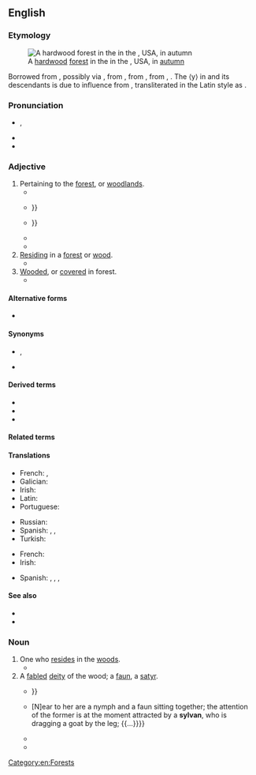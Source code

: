 ==English==
{{was wotd|2018|March|21}}

===Etymology===
[[File:3 Ponds Trail (8) (15614614146).jpg|thumb|A [[hardwood]] [[forest]] in the {{w|Lehigh Gap}} in the {{w|Appalachian Mountains}}, USA, in [[autumn]]]]

Borrowed from {{bor|en|ML.|sylvanus}}, possibly via {{bor|en|frm|sylvain}}, from {{der|en|la|Silvānus||Roman god of the woods}}, from {{m|la|silva||forest}}, from {{der|en|ine-pro|*sel-}}, {{m|ine-pro|*swel-||beam, board, frame, threshold}}. The ⟨y⟩ in {{m|la|sylvanus}} and its descendants is due to influence from {{der|en|grc|ῡ̔́λη||wood, matter}}, transliterated in the Latin style as {{m|la|hyle}}.

===Pronunciation===
* {{a|RP|GA}} {{enPR|sĭl'vən}}, {{IPA|/ˈsɪlvən/|lang=en}}
* {{audio|en-us-sylvan.ogg|Audio (GA)|lang=en}}
* {{hyphenation|syl|van|lang=en}}

===Adjective===
{{en-adj}}

# Pertaining to the [[forest]], or [[woodland]]s.
#* {{RQ:Scott Woodstock|volume=I|chapter=III|pages=87–88|pageref=88|passage=A little cabinet stood beside, with some of its shuttles and drawers open, displaying hawks-bells, dog-whistles, instruments for trimming a falcon's feathers, bridle-bits of various constructions, and other trifles connected with '''sylvan''' sport.}}
#* {{quote-book|author=Thomas De Quincey|authorlink=Thomas De Quincey|chapter=Shakspeare<!--Not a misspelling.-->|title=Biographical Essays|location=Boston, Mass.|publisher=[[w:Ticknor and Fields|Ticknor, Reed, and Fields]]|year=1850|page=4|pageurl=https://books.google.com/books?id=fT597U0Qy4cC&pg=PA4|oclc=2720740|passage=[T]he traditional memory of a rural and a '''sylvan''' region, such as Warwickshire at that time was, is usually exact as well as tenacious; and, with respect to [[w:William Shakespeare|[William] Shakespeare]] in particular, we may presume it to have been full and circumstantial through the generation succeeding to his own, not only from the curiosity, and perhaps something of a scandalous interest, which would pursue the motions of one living so large a part of his life at a distance from his wife, but also from the final reverence and honor which would settle upon the memory of a poet so preëminently successful; {{...}}}}
#* {{quote-journal|author=[Benson John Lossing]|authorlink=Benson John Lossing|title=Sketches on the Upper Mississippi|magazine=[[w:Harper's Magazine|Harper’s New Monthly Magazine]]|location=New York, N.Y.|publisher=[[w:Harper (publisher)|Harper & Brothers]], publishers, 329 & 331 [[w:Pearl Street (Manhattan)|Pearl Street]], {{w|Franklin Square}}|month=July|year=1853|volume=VII|number=XXXVIII|page=182|pageurl=https://books.google.com/books?id=hIgCAAAAIAAJ&pg=PA182|column=2|oclc=924884025|passage=We were now within the boundaries of Minnesota, and this prairie was yet the habitation of Wapasha (Red Leaf) and his Sioux band. I never beheld a more charming '''silvan''' picture than this prairie presented; {{...}}}}
#* {{quote-book|author=Francis George Heath|chapter=Sylvan Nomenclature|title=Sylvan Winter|location=London|publisher=[[w:Routledge|Kegan Paul Trench, & Co.]], 1, {{w|Paternoster Square}}|year=1886|page=320|pageurl=https://archive.org/stream/sylvanwinter00heatiala#page/320/mode/1up|oclc=31150023|passage=The particular trees may have been cut down long ago and forgotten; but the name survives to perpetuate its '''sylvan''' history. There may be no more a wood of Limes at Lyndhurst, there may be no Oaks at Oakville, Elms at Elmley, or Ashes at Ashton; but still the names will always suggest—at least—a probability of '''sylvan''' origin.}}
#* {{quote-book|author=Jeffrey K. Wilson|chapter=Introduction|title=The German Forest: Nature, Identity, and the Contestation of a National Symbol, 1871–1914|series=German and European Studies|location=Toronto, Ont.|publisher={{w|University of Toronto Press}}|year=2002|page=1|isbn=978-1-4426-4099-3|location2=Toronto, Ont.|publisher2=University of Toronto Press|year2=2012|page2=3|pageurl2=https://books.google.com/books?id=xztOPGYp9BcC&pg=PA3|isbn2=978-1-4426-4099-3|passage=Over the course of the nineteenth century, an entity known as the 'German forest' arose out of Central Europe's '''sylvan''' diversity.}}
# [[reside#Verb|Residing]] in a [[forest]] or [[wood]].
#* {{quote-book|author=Cálidás [''i.e.'', {{w|Kālidāsa}}]|author2=&#91;[[w:William Jones (philologist)|William Jones]], transl.&#93;|title=Sacontalá; or, The Fatal Ring: An Indian Drama. By Cálidás. Translated from the Original Sanscrit and Prácrit|location=London|publisher=Printed for Edwards, [[w:Pall Mall, London|Pall Mall]]; by J. Cooper, No. 31, {{w|Bow Street}}, {{w|Covent Garden}}, with his new-invented ink|year=1790|section=Act IV|page=46|pageurl=https://books.google.com/books?id=01hpcXnyiIQC&pg=PA46|oclc=560416527|passage=Now, my [[w:Shakuntala|Sacontalá]], you are becomingly decorated: put on this lower veſt, the gift of '''ſylvan''' goddeſſes.}}
# [[wooded#Adjective|Wooded]], or [[cover#Verb|covered]] in forest.
#* {{quote-book|author=Pat[ricia J.] Dillon|author2=Lynne [Smith] Diebel|chapter=Enter, Northwoods: Rhinelander Area|title=Green Travel Guide to Northern Wisconsin: Environmentally and Socially Responsible Travel|location=Madison, Wis.|publisher={{w|University of Wisconsin Press}}|year=2011|page=134|pageurl=https://books.google.com/books?id=Rp8IrW_11BMC&pg=PA134|isbn=978-0-299-28414-5|passage=''Nicolet Area Technical College'', a Rhinelander green centerpiece, gets high marks not just for its management of more than two hundred acres of '''sylvan''' land and its thousand feet of frontage along the pristine shores of Lake Julia, but for being Wisconsin's college campus leader in renewable energy use.}}

====Alternative forms====
* {{l|en|silvan}}

====Synonyms====
* {{sense|of or like a forest}} {{l|en|forestlike}}, {{l|en|foresty}}
* {{sense|of or like a grove}} {{l|en|grovy}}

====Derived terms====
* {{l|en|anthrosylvan}}
* {{l|en|sylvanite}}
* {{l|en|sylvanshine}}

====Related terms====
{{rel2|lang=en
|Pennsylvania
|Silvanus
|silvicolous
|silviculture
|sylva
|silva
|sylvatic
|Transylvania}}

====Translations====
{{trans-top|pertaining to the forest, or woodlands}}
* French: {{t+|fr|sylvain}}, {{t+|fr|sylvestre|m|f}}
* Galician: {{t|gl|silvestre|m|f}}
* Irish: {{t|ga|coillteach}}
* Latin: {{t|la|nemorālis|m|f}}
* Portuguese: {{t+|pt|silvestre}}
{{trans-mid}}
* Russian: {{t+|ru|лесно́й|m}}
* Spanish: {{t+|es|silvestre}}, {{t+|es|selvático}}, {{t|es|silvático}}
* Turkish: {{t+|tr|ormanlık}}
{{trans-bottom}}

{{trans-top|residing in a forest or wood}}
{{trans-mid}}
{{trans-bottom}}

{{trans-top|wooded}}
* French: {{t+|fr|sylvestre|m|f}}
* Irish: {{t|ga|coillteach}}
{{trans-mid}}
* Spanish: {{t|es|silvano}}, {{t+|es|silvestre}}, {{t+|es|selvático}}, {{t|es|silvático}}
{{trans-bottom}}

====See also====
* {{l|en|arboreal}}<!-- close but distinct: “of trees”, not “of forest” -->
* {{l|en|nemorous}}

===Noun===
{{en-noun}}

# One who [[reside]]s in the [[woods]].
#* {{quote-book|author=[Horace Smith]|authorlink=Horace Smith (poet)|chapter=III|title=Brambletye House; or, Cavaliers and Roundheads. A Novel. [...] In Three Volumes|volume=II|location=Boston, Mass.|publisher=Wells and Lilly—[[w:State Street (Boston)|State Street]]|year=1826|pages=80–81|pageurl=https://books.google.com/books?id=OoonAAAAMAAJ&pg=PA81|oclc=5824610|passage=[H]e hurried to a masquerade-warehouse in Westminster, where he selected the garb of a '''sylvan''', or a man of the woods, together with a guitar, which he entrusted to a porter, bidding him accompany then to St. James's Park. / "But what connexion is there between a '''sylvan''' and a French song accompanied by the guitar?" asked Jocelyn, as they paced rapidly along. / "None whatever," replied his companion, "and, therefore, the better for our purpose. The King has long lost taste for that which is appropriate: to be pleased he must be surprised, and this can only be effected by some absurdity; the more preposterous the more likely to succeed."}}
# A [[fabled]] [[deity]] of the wood; a [[faun]], a [[satyr]].
#* {{quote-book|author=Saint Augustine|authorlink=Augustine of Hippo|author2=Io[annes] Lod[ovicus] Vives [''i.e.'', {{w|Juan Luis Vives}}]|author3=[[w:John Healey (translator)|J[ohn] H[ealey]]], transl.|chapter=Whether It be Credible that the Angels being of an Incorporeall Nature, should Lust after the Women of the Earth, and Marrying Them, Beget Gyants of Them. Chap. 23.|title=[[w:The City of God|St. Avgvstine, of the Citie of God: With the Learned Comments of Io. Lod. Vives. Englished by J. H.]]|location=[London]|publisher=Printed by {{w|George Eld}}|year=1610|section=book XV|page=561|pageurl=https://books.google.com/books?id=SmxnAAAAcAAJ&pg=PA561|oclc=677121045|passage=And ſeeing it is ſo generall a report, and ſo many [[aver|auerre]] it eyther from their owne triall or from others, that are of indubitable honeſtie and credite, that the '''Syluanes''' and Fawnes, commonly called ''Incubi'', haue often iniured women, deſiring and acting carnally with them: {{...}}}}
#* {{quote-book|author=John Smith|authorlink=John Smith (art historian)|chapter=The Works of [[w:Nicolas Poussin|Nicholas Poussin]]|title=A Catalogue Raisonné of the Works of the Most Eminent Dutch, Flemish, and French Painters; in which is Included a Short Biographical Notice of the Artists, with a Copious Discussion of Their Principal Pictures; a Statement of the Prices at which such Pictures have been Sold at Public Sales on the Continent and in England; a Reference to the Galleries and Private Collections, in which a Large Portion are at Present; and the Names of the Artists by whom They have been Engraved: To which is Added, a Brief Notice of the Scholars & Imitators of the Great Masters of the above Schools|volume_plain=8th part|location=London|publisher=Published by Smith & Son, 137, [[w:Bond Street|New Bond Street]]|year=1837|page=113|pageurl=https://books.google.com/books?id=nyUUAAAAYAAJ&pg=PA113|oclc=719391864|passage=214. A Revel and Sacrifice to Pan. The frequent repetition of these subjects shows how deeply the artist's mind was imbued with the love of sylvan rites and ceremonies, characteristic of the fabled golden age, when "In wanton dance they praise the bounteous Pan." {{...}} [N]ear to her are a nymph and a faun sitting together; the attention of the former is at the moment attracted by a '''sylvan''', who is dragging a goat by the leg; {{...}}}}
#* {{quote-book|author=Alexander Pope|authorlink=Alexander Pope|chapter=Vertuminus and Pomona. From the Fourteenth Book of {{w|Ovid}}’s {{w|Metamorphoses}}.|title=The Poetical Works of Alexander Pope|edition=new|location=London|publisher=[[w:Henry George Bohn|H[enry] G[eorge] Bohn]], York Street, {{w|Covent Garden}}|year=1847|pages=277–278|pageurl=https://books.google.com/books?id=LSs-AAAAYAAJ&pg=PA277|lines=19–26|oclc=<!--Not found-->|passage=Her private orchards, walled on every side, / To lawless '''sylvans''' all access denied. / How oft the satyrs and the wanton fawns, / Who haunt the forests, or frequent the lawns, / The god whose ensign scares the birds of prey, / And old Silenus, youthful in decay, / Employed their wiles and unavailing care / To pass the fences, and surprise the fair!}}
#* {{quote-book|author=Jane Krier|title=The English Masque: Vanished Court Drama|series=unpublished M.A. dissertation|location=Madison, Wis.|publisher={{w|University of Wisconsin}}|year=1976|page=64|oclc=608924810|passage=The '''sylvans''' who guarded the palace were bearded buffoons, lazy and stupid but fierce. Without the help of the {{w|Silenus}}, prefect of the satyrs, the cocky satyrs may have fought with the '''sylvans'''.}}

[[Category:en:Forests]]